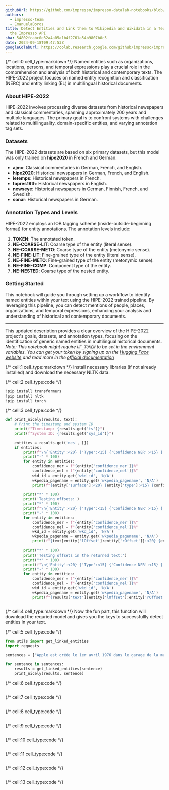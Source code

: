 ```yaml
---
githubUrl: https://github.com/impresso/impresso-datalab-notebooks/blob/main/2-entity/generic-entity-api.ipynb
authors:
  - impresso-team
  - EmanuelaBoros
title: Detect Entities and Link them to Wikipedia and Wikidata in a Text through
  the Impresso API
sha: 54802fcabc0e32a4a05a1b4f2761a54b9807b0c5
date: 2024-09-18T09:47:53Z
googleColabUrl: https://colab.research.google.com/github/impresso/impresso-datalab-notebooks/blob/main/2-entity/generic-entity-api.ipynb
---
```


{/* cell:0 cell_type:markdown */}
Named entities such as organizations, locations, persons, and temporal expressions play a crucial role in the comprehension and analysis of both historical and contemporary texts. The HIPE-2022 project focuses on named entity recognition and classification (NERC) and entity linking (EL) in multilingual historical documents.

### About HIPE-2022
HIPE-2022 involves processing diverse datasets from historical newspapers and classical commentaries, spanning approximately 200 years and multiple languages. The primary goal is to confront systems with challenges related to multilinguality, domain-specific entities, and varying annotation tag sets.

### Datasets
The HIPE-2022 datasets are based on six primary datasets, but this model was only trained on **hipe2020** in French and German.
- **ajmc**: Classical commentaries in German, French, and English.
- **hipe2020**: Historical newspapers in German, French, and English.
- **letemps**: Historical newspapers in French.
- **topres19th**: Historical newspapers in English.
- **newseye**: Historical newspapers in German, Finnish, French, and Swedish.
- **sonar**: Historical newspapers in German.

### Annotation Types and Levels
HIPE-2022 employs an IOB tagging scheme (inside-outside-beginning format) for entity annotations. The annotation levels include:

1. **TOKEN**: The annotated token.
2. **NE-COARSE-LIT**: Coarse type of the entity (literal sense).
3. **NE-COARSE-METO**: Coarse type of the entity (metonymic sense).
4. **NE-FINE-LIT**: Fine-grained type of the entity (literal sense).
5. **NE-FINE-METO**: Fine-grained type of the entity (metonymic sense).
6. **NE-FINE-COMP**: Component type of the entity.
7. **NE-NESTED**: Coarse type of the nested entity.

### Getting Started
This notebook will guide you through setting up a workflow to identify named entities within your text using the HIPE-2022 trained pipeline. By leveraging this pipeline, you can detect mentions of people, places, organizations, and temporal expressions, enhancing your analysis and understanding of historical and contemporary documents.

---

This updated description provides a clear overview of the HIPE-2022 project's goals, datasets, and annotation types, focusing on the identification of generic named entities in multilingual historical documents.
*Note: This notebook *might* require `HF_TOKEN` to be set in the environment variables. You can get your token by signing up on the [Hugging Face website](https://huggingface.co/join) and read more in the [official documentation](https://huggingface.co/docs/huggingface_hub/v0.20.2/en/quick-start#environment-variable)*

{/* cell:1 cell_type:markdown */}
Install necessary libraries (if not already installed) and 
download the necessary NLTK data.

{/* cell:2 cell_type:code */}
```python
!pip install transformers
!pip install nltk
!pip install torch
```

{/* cell:3 cell_type:code */}
```python
def print_nicely(results, text):
    # Print the timestamp and system ID
    print(f"Timestamp: {results.get('ts')}")
    print(f"System ID: {results.get('sys_id')}")
    
    entities = results.get('nes', [])
    if entities:
        print(f"\n{'Entity':<20} {'Type':<15} {'Confidence NER':<15} {'Confidence NEL':<15} {'Start':<5} {'End':<5} {'Wikidata ID':<10} {'Wikipedia Page':<20}")
        print("-" * 100)
        for entity in entities:
            confidence_ner = f"{entity['confidence_ner']}%"
            confidence_nel = f"{entity['confidence_nel']}%"
            wkd_id = entity.get('wkd_id', 'N/A')
            wkpedia_pagename = entity.get('wkpedia_pagename', 'N/A')
            print(f"{entity['surface']:<20} {entity['type']:<15} {confidence_ner:<15} {confidence_nel:<15} {entity['lOffset']:<5} {entity['rOffset']:<5} {wkd_id:<10} {wkpedia_pagename:<20}")
        
        print("*" * 100)
        print('Testing offsets:')
        print("*" * 100)
        print(f"\n{'Entity':<20} {'Type':<15} {'Confidence NER':<15} {'Confidence NEL':<15} {'Start':<5} {'End':<5} {'Wikidata ID':<10} {'Wikipedia Page':<20}")
        print("-" * 100)
        for entity in entities:
            confidence_ner = f"{entity['confidence_ner']}%"
            confidence_nel = f"{entity['confidence_nel']}%"
            wkd_id = entity.get('wkd_id', 'N/A')
            wkpedia_pagename = entity.get('wkpedia_pagename', 'N/A')
            print(f"{text[entity['lOffset']:entity['rOffset']]:<20} {entity['type']:<15} {confidence_ner:<15} {confidence_nel:<15} {entity['lOffset']:<5} {entity['rOffset']:<5} {wkd_id:<10} {wkpedia_pagename:<20}")
            
        print("*" * 100)
        print('Testing offsets in the returned text:')
        print("*" * 100)
        print(f"\n{'Entity':<20} {'Type':<15} {'Confidence NER':<15} {'Confidence NEL':<15} {'Start':<5} {'End':<5} {'Wikidata ID':<10} {'Wikipedia Page':<20}")
        print("-" * 100)
        for entity in entities:
            confidence_ner = f"{entity['confidence_ner']}%"
            confidence_nel = f"{entity['confidence_nel']}%"
            wkd_id = entity.get('wkd_id', 'N/A')
            wkpedia_pagename = entity.get('wkpedia_pagename', 'N/A')
            print(f"{results['text'][entity['lOffset']:entity['rOffset']]:<20} {entity['type']:<15} {confidence_ner:<15} {confidence_nel:<15} {entity['lOffset']:<5} {entity['rOffset']:<5} {wkd_id:<10} {wkpedia_pagename:<20}")
            

```

{/* cell:4 cell_type:markdown */}
Now the fun part, this function will download the requried model and gives you the keys to successfullly detect entities in your text. 

{/* cell:5 cell_type:code */}
```python
from utils import get_linked_entities
import requests

sentences = ["Apple est créée le 1er avril 1976 dans le garage de la maison d'enfance de Steve Jobs à Los Altos en Californie par Steve Jobs, Steve Wozniak et Ronald Wayne, puis constituée sous forme de société le 3 janvier 1977 à l'origine sous le nom d'Apple Computer, mais pour ses 30 ans et pour refléter la diversification de ses produits, le mot « computer » est retiré le 9 janvier 2015."]

for sentence in sentences:
    results = get_linked_entities(sentence)
    print_nicely(results, sentence)

```

{/* cell:6 cell_type:code */}
```python

```

{/* cell:7 cell_type:code */}
```python

```

{/* cell:8 cell_type:code */}
```python

```

{/* cell:9 cell_type:code */}
```python

```

{/* cell:10 cell_type:code */}
```python

```

{/* cell:11 cell_type:code */}
```python

```

{/* cell:12 cell_type:code */}
```python

```

{/* cell:13 cell_type:code */}
```python

```
